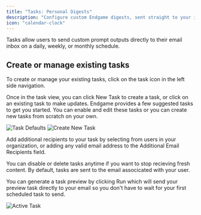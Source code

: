 ```yaml
---
title: "Tasks: Personal Digests"
description: "Configure custom Endgame digests, sent straight to your inbox."
icon: "calendar-clock"
---
```


Tasks allow users to send custom prompt outputs directly to their email inbox on a daily, weekly, or monthly schedule. 

## Create or manage existing tasks

To create or manage your existing tasks, click on the task icon in the left side navigation.

Once in the task view, you can click New Task to create a task, or click on an existing task to make updates. Endgame provides a few suggested tasks to get you started. You can enable and edit these tasks or you can create new tasks from scratch on your own. 

<Frame caption="Default task templates">
  <img
    src="../images/task-defaults-10-21-25.png"
    alt="Task Defaults"
    className="rounded-lg"
  />
</Frame>

<Frame caption="Create a new task">
  <img
    src="../images/create-new-task-10-21-25.png"
    alt="Create New Task"
    className="rounded-lg"
  />
</Frame>

Add additional recipients to your task by selecting from users in your organization, or adding any valid email address to the Additional Email Recipients field.

You can disable or delete tasks anytime if you want to stop recieving fresh content. By default, tasks are sent to the email associcated with your user.

You can generate a task preview by clicking Run which will send your preview task directly to your email so you don't have to wait for your first scheduled task to send.

<Frame caption="Active tasks">
  <img
    src="../images/active-task-10-21-25.png"
    alt="Active Task"
    className="rounded-lg"
  />
</Frame>
